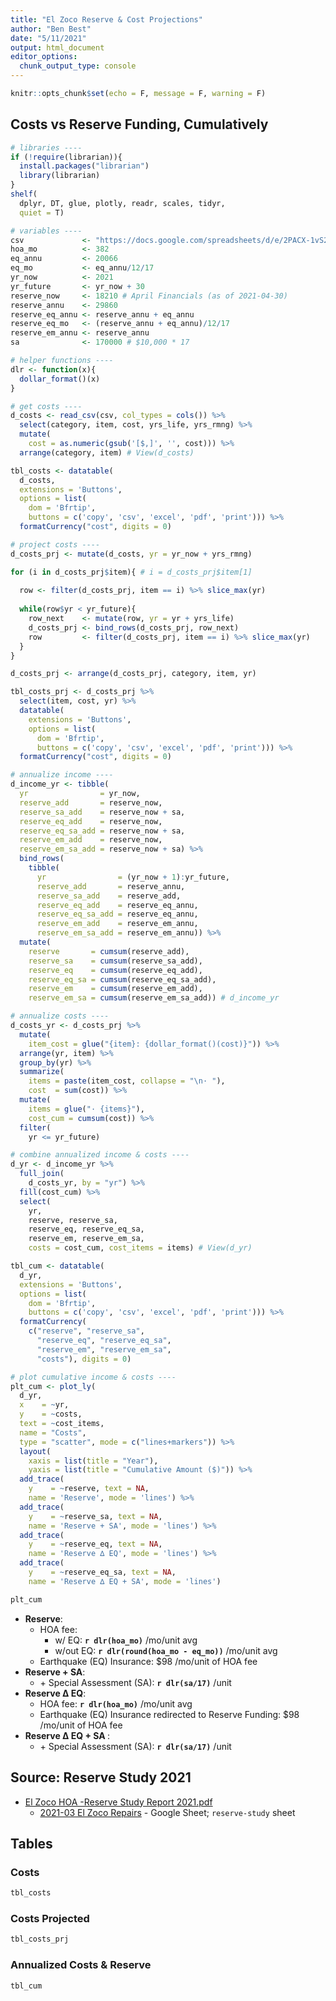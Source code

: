 ```yaml
---
title: "El Zoco Reserve & Cost Projections"
author: "Ben Best"
date: "5/11/2021"
output: html_document
editor_options: 
  chunk_output_type: console
---
```


```r
knitr::opts_chunk$set(echo = F, message = F, warning = F)
```

## Costs vs Reserve Funding, Cumulatively

```r
# libraries ----
if (!require(librarian)){
  install.packages("librarian")
  library(librarian)
}
shelf(
  dplyr, DT, glue, plotly, readr, scales, tidyr,
  quiet = T)

# variables ----
csv             <- "https://docs.google.com/spreadsheets/d/e/2PACX-1vS2RzB_2ClsYWpoZWJSM73JDWkY81iRwBt36mchGEIJClSIm55FiRpEoAHcU9NJNdx7Amf_cQcISZs5/pub?gid=1668966731&single=true&output=csv"
hoa_mo          <- 382
eq_annu         <- 20066
eq_mo           <- eq_annu/12/17
yr_now          <- 2021
yr_future       <- yr_now + 30
reserve_now     <- 18210 # April Financials (as of 2021-04-30)
reserve_annu    <- 29860
reserve_eq_annu <- reserve_annu + eq_annu
reserve_eq_mo   <- (reserve_annu + eq_annu)/12/17
reserve_em_annu <- reserve_annu
sa              <- 170000 # $10,000 * 17

# helper functions ----
dlr <- function(x){
  dollar_format()(x)
}

# get costs ----
d_costs <- read_csv(csv, col_types = cols()) %>% 
  select(category, item, cost, yrs_life, yrs_rmng) %>% 
  mutate(
    cost = as.numeric(gsub('[$,]', '', cost))) %>% 
  arrange(category, item) # View(d_costs)

tbl_costs <- datatable(
  d_costs, 
  extensions = 'Buttons', 
  options = list(
    dom = 'Bfrtip',
    buttons = c('copy', 'csv', 'excel', 'pdf', 'print'))) %>% 
  formatCurrency("cost", digits = 0)

# project costs ----
d_costs_prj <- mutate(d_costs, yr = yr_now + yrs_rmng)

for (i in d_costs_prj$item){ # i = d_costs_prj$item[1]
  
  row <- filter(d_costs_prj, item == i) %>% slice_max(yr)
  
  while(row$yr < yr_future){
    row_next    <- mutate(row, yr = yr + yrs_life)
    d_costs_prj <- bind_rows(d_costs_prj, row_next)
    row         <- filter(d_costs_prj, item == i) %>% slice_max(yr)
  }
}

d_costs_prj <- arrange(d_costs_prj, category, item, yr)

tbl_costs_prj <- d_costs_prj %>% 
  select(item, cost, yr) %>% 
  datatable( 
    extensions = 'Buttons', 
    options = list(
      dom = 'Bfrtip',
      buttons = c('copy', 'csv', 'excel', 'pdf', 'print'))) %>% 
  formatCurrency("cost", digits = 0)

# annualize income ----
d_income_yr <- tibble(
  yr                = yr_now,
  reserve_add       = reserve_now,
  reserve_sa_add    = reserve_now + sa,
  reserve_eq_add    = reserve_now,
  reserve_eq_sa_add = reserve_now + sa,
  reserve_em_add    = reserve_now,
  reserve_em_sa_add = reserve_now + sa) %>% 
  bind_rows(
    tibble(
      yr                = (yr_now + 1):yr_future,
      reserve_add       = reserve_annu,
      reserve_sa_add    = reserve_add,
      reserve_eq_add    = reserve_eq_annu,
      reserve_eq_sa_add = reserve_eq_annu,
      reserve_em_add    = reserve_em_annu,
      reserve_em_sa_add = reserve_em_annu)) %>% 
  mutate(
    reserve       = cumsum(reserve_add),
    reserve_sa    = cumsum(reserve_sa_add),
    reserve_eq    = cumsum(reserve_eq_add),
    reserve_eq_sa = cumsum(reserve_eq_sa_add),
    reserve_em    = cumsum(reserve_em_add),
    reserve_em_sa = cumsum(reserve_em_sa_add)) # d_income_yr

# annualize costs ----
d_costs_yr <- d_costs_prj %>% 
  mutate(
    item_cost = glue("{item}: {dollar_format()(cost)}")) %>% 
  arrange(yr, item) %>% 
  group_by(yr) %>% 
  summarize(
    items = paste(item_cost, collapse = "\n· "),
    cost  = sum(cost)) %>% 
  mutate(
    items = glue("· {items}"),
    cost_cum = cumsum(cost)) %>% 
  filter(
    yr <= yr_future)

# combine annualized income & costs ----
d_yr <- d_income_yr %>% 
  full_join(
    d_costs_yr, by = "yr") %>% 
  fill(cost_cum) %>% 
  select(
    yr, 
    reserve, reserve_sa, 
    reserve_eq, reserve_eq_sa,
    reserve_em, reserve_em_sa,
    costs = cost_cum, cost_items = items) # View(d_yr)

tbl_cum <- datatable(
  d_yr, 
  extensions = 'Buttons', 
  options = list(
    dom = 'Bfrtip',
    buttons = c('copy', 'csv', 'excel', 'pdf', 'print'))) %>% 
  formatCurrency(
    c("reserve", "reserve_sa", 
      "reserve_eq", "reserve_eq_sa", 
      "reserve_em", "reserve_em_sa", 
      "costs"), digits = 0)

# plot cumulative income & costs ----
plt_cum <- plot_ly(
  d_yr, 
  x    = ~yr,
  y    = ~costs,
  text = ~cost_items,
  name = "Costs",
  type = "scatter", mode = c("lines+markers")) %>% 
  layout(
    xaxis = list(title = "Year"),
    yaxis = list(title = "Cumulative Amount ($)")) %>% 
  add_trace(
    y    = ~reserve, text = NA,
    name = 'Reserve', mode = 'lines') %>% 
  add_trace(
    y    = ~reserve_sa, text = NA,
    name = 'Reserve + SA', mode = 'lines') %>% 
  add_trace(
    y    = ~reserve_eq, text = NA,
    name = 'Reserve ∆ EQ', mode = 'lines') %>% 
  add_trace(
    y    = ~reserve_eq_sa, text = NA,
    name = 'Reserve ∆ EQ + SA', mode = 'lines')

plt_cum
```

- **Reserve**: 
  - HOA fee: 
    - w/ EQ: **`r dlr(hoa_mo)`** /mo/unit avg
    - w/out EQ: **`r dlr(round(hoa_mo - eq_mo))`** /mo/unit avg
  - Earthquake (EQ) Insurance: $98 /mo/unit of HOA fee
- **Reserve + SA**:
  - \+ Special Assessment (SA): **`r dlr(sa/17)`** /unit
- **Reserve ∆ EQ**:
  - HOA fee: **`r dlr(hoa_mo)`** /mo/unit avg
  - Earthquake (EQ) Insurance redirected to Reserve Funding: $98 /mo/unit of HOA fee
- **Reserve ∆ EQ + SA **:
  - \+ Special Assessment (SA): **`r dlr(sa/17)`** /unit

## Source: Reserve Study 2021

- [El Zoco HOA -Reserve Study Report 2021.pdf](https://drive.google.com/open?id=1TTydRfe_AEDyspSb-BVH3VeIw6uwPRGY&authuser=ben%40ecoquants.com&usp=drive_fs)
  * [2021-03 El Zoco Repairs](https://docs.google.com/spreadsheets/d/1k8ZZTFMs8fZwnZib2mRNJeMDlXgvfbu5XoBGBAvpFjY/edit#gid=1668966731) - Google Sheet; `reserve-study` sheet

## Tables

### Costs

```r
tbl_costs
```

### Costs Projected

```r
tbl_costs_prj
```

### Annualized Costs & Reserve

```r
tbl_cum
```



